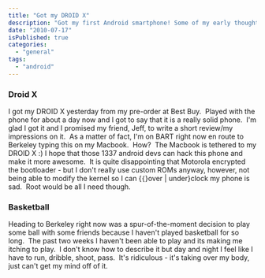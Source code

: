 ```yaml
---
title: "Got my DROID X"
description: "Got my first Android smartphone! Some of my early thoughts about it."
date: "2010-07-17"
isPublished: true
categories:
  - "general"
tags:
  - "android"
---
```


### Droid X

I got my DROID X yesterday from my pre-order at Best Buy.  Played with the phone for about a day now and I got to say that it is a really solid phone.  I'm glad I got it and I promised my friend, Jeff, to write a short review/my impressions on it.  As a matter of fact, I'm on BART right now en route to Berkeley typing this on my Macbook.  How?  The Macbook is tethered to my DROID X :) I hope that those 1337 android devs can hack this phone and make it more awesome.  It is quite disappointing that Motorola encrypted the bootloader - but I don't really use custom ROMs anyway, however, not being able to modify the kernel so I can {`{`}over | under}clock my phone is sad.  Root would be all I need though.

### Basketball

Heading to Berkeley right now was a spur-of-the-moment decision to play some ball with some friends because I haven't played basketball for so long.  The past two weeks I haven't been able to play and its making me itching to play.  I don't know how to describe it but day and night I feel like I have to run, dribble, shoot, pass.  It's ridiculous - it's taking over my body, just can't get my mind off of it.
